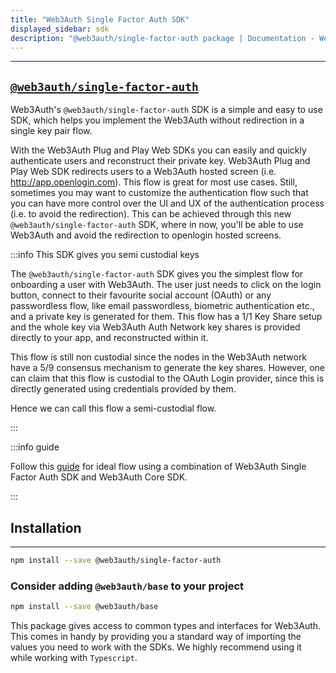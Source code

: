 ```yaml
---
title: "Web3Auth Single Factor Auth SDK"
displayed_sidebar: sdk
description: "@web3auth/single-factor-auth package | Documentation - Web3Auth"
---
```


---

## [`@web3auth/single-factor-auth`](https://npmjs.com/package/@web3auth/single-factor-auth)

Web3Auth's `@web3auth/single-factor-auth` SDK is a simple and easy to use SDK, which helps you implement the Web3Auth without redirection in a single
key pair flow.

With the Web3Auth Plug and Play Web SDKs you can easily and quickly authenticate users and reconstruct their private key. Web3Auth Plug and Play Web
SDK redirects users to a Web3Auth hosted screen (i.e. http://app.openlogin.com). This flow is great for most use cases. Still, sometimes you may want
to customize the authentication flow such that you can have more control over the UI and UX of the authentication process (i.e. to avoid the
redirection). This can be achieved through this new `@web3auth/single-factor-auth` SDK, where in now, you'll be able to use Web3Auth and avoid the
redirection to openlogin hosted screens.

:::info This SDK gives you semi custodial keys

The `@web3auth/single-factor-auth` SDK gives you the simplest flow for onboarding a user with Web3Auth. The user just needs to click on the login
button, connect to their favourite social account (OAuth) or any passwordless flow, like email passwordless, biometric authentication etc., and a
private key is generated for them. This flow has a 1/1 Key Share setup and the whole key via Web3Auth Auth Network key shares is provided directly to
your app, and reconstructed within it.

This flow is still non custodial since the nodes in the Web3Auth network have a 5/9 consensus mechanism to generate the key shares. However, one can
claim that this flow is custodial to the OAuth Login provider, since this is directly generated using credentials provided by them.

Hence we can call this flow a semi-custodial flow.

:::

:::info guide

Follow this [guide](/content-hub/guides/single-factor-auth) for ideal flow using a combination of Web3Auth Single Factor Auth SDK and Web3Auth Core
SDK.

:::

## Installation

---

```bash npm2yarn
npm install --save @web3auth/single-factor-auth
```

### Consider adding `@web3auth/base` to your project

```bash npm2yarn
npm install --save @web3auth/base
```

This package gives access to common types and interfaces for Web3Auth. This comes in handy by providing you a standard way of importing the values you
need to work with the SDKs. We highly recommend using it while working with `Typescript`.

